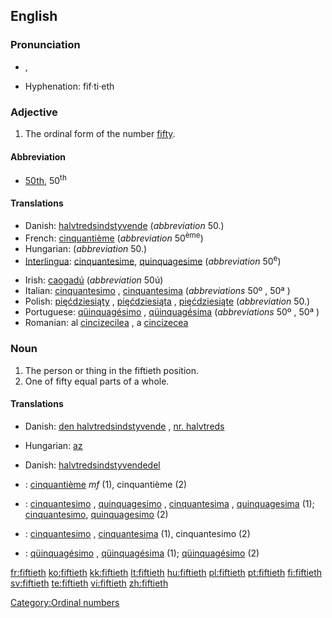 ==English==

===Pronunciation===
*{{IPA|/ˈfɪftiəθ/}}, {{SAMPA|/"fIfti@T/}}
*Hyphenation: fif·ti·eth

===Adjective===
{{en-adj|-}}

# The ordinal form of the number [[fifty]].

====Abbreviation====
* [[50th]], 50<sup>th</sup>

====Translations====
{{trans-top|the ordinal form of the number fifty}}
*Danish: [[halvtredsindstyvende]] (''abbreviation'' 50.)
*French: [[cinquantième]] (''abbreviation'' 50<sup>ème</sup>)
*Hungarian: {{t|hu|ötvenedik}} (''abbreviation'' 50.)
*[[Interlingua]]: [[cinquantesime]], [[quinquagesime]] (''abbreviation'' 50<sup>e</sup>)
{{trans-mid}}
*Irish: [[caogadú]] (''abbreviation'' 50ú)
*Italian: [[cinquantesimo]] {{m}}, [[cinquantesima]] {{f}} (''abbreviations'' 50º {{m}}, 50ª {{f}})
*Polish: [[pięćdziesiąty]] {{m}}, [[pięćdziesiąta]] {{f}}, [[pięćdziesiąte]] {{n}} (''abbreviation'' 50.)
*Portuguese: [[qüinquagésimo]] {{m}}, [[qüinquagésima]] {{f}} (''abbreviations'' 50º {{m}}, 50ª {{f}})
*Romanian: al [[cincizecilea]] {{m}}, a [[cincizecea]] {{f}}
{{trans-bottom}}

===Noun===
{{en-noun}}

# The person or thing in the fiftieth position.
# One of fifty equal parts of a whole.

====Translations====
{{trans-top|the person or thing in the fiftieth position}}
*Danish: [[den halvtredsindstyvende]] {{c}}, [[nr. halvtreds]] {{c}}
{{trans-mid}}
*Hungarian: [[az]] {{t|hu|ötvenedik}}
{{trans-bottom}}

{{trans-top|one of fifty equal parts of a whole}}
*Danish: [[halvtredsindstyvendedel]] {{c}}
{{trans-mid}}
{{trans-bottom}}

{{checktrans-top}}
*{{ttbc|French}}: [[cinquantième]]  ''mf'' (1), cinquantième {{m}} (2)
*{{ttbc|Interlingua}}: [[cinquantesimo]] {{m}}, [[quinquagesimo]] {{m}}, [[cinquantesima]] {{f}}, [[quinquagesima]] {{f}} (1); [[cinquantesimo]], [[quinquagesimo]] (2)
{{checktrans-mid}}
*{{ttbc|Italian}}: [[cinquantesimo]] {{m}}, [[cinquantesima]] {{f}} (1), cinquantesimo {{m}} (2)
*{{ttbc|Portuguese}}: [[qüinquagésimo]] {{m}}, [[qüinquagésima]] {{f}} (1); [[qüinquagésimo]] {{m}} (2)
{{checktrans-bottom}}

[[Category:Ordinal numbers]]

[[fr:fiftieth]]
[[ko:fiftieth]]
[[kk:fiftieth]]
[[lt:fiftieth]]
[[hu:fiftieth]]
[[pl:fiftieth]]
[[pt:fiftieth]]
[[fi:fiftieth]]
[[sv:fiftieth]]
[[te:fiftieth]]
[[vi:fiftieth]]
[[zh:fiftieth]]